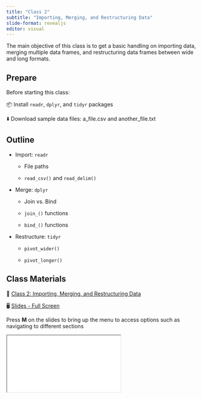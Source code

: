 ```yaml
---
title: "Class 2"
subtitle: "Importing, Merging, and Restructuring Data"
slide-format: revealjs
editor: visual
---
```


The main objective of this class is to get a basic handling on importing data, merging multiple data frames, and restructuring data frames between wide and long formats.

## Prepare

Before starting this class:

📦 Install `readr`, `dplyr`, and `tidyr` packages

⬇️ Download sample data files: a_file.csv and another_file.txt

## Outline

-   Import: `readr`

    -   File paths

    -   `read_csv()` and `read_delim()`

-   Merge: `dplyr`

    -   Join vs. Bind

    -   `join_()` functions

    -   `bind_()` functions

-   Restructure: `tidyr`

    -   `pivot_wider()`

    -   `pivot_longer()`

## Class Materials

📘 [Class 2: Importing, Merging, and Restructuring Data](/lectures/lectures-class-2.html){target="_blank"}

🖥️ [Slides - Full Screen](/slides/slides-class-2.html){target="_blank"}

Press **M** on the slides to bring up the menu to access options such as navigating to different sections

<div>

```{=html}
<iframe class="slide-deck" src="/slides/slides-class-2.html"></iframe>
```

</div>
